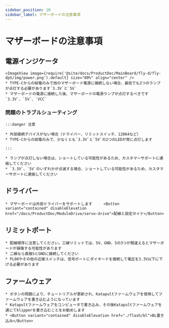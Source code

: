 ```yaml
---
sidebar_position: 10
sidebar_label: マザーボードの注意事項
---
```






# マザーボードの注意事項

## 電源インジケータ
    <ImageView image={require('@site/docs/ProductDoc/MainBoard/fly-d/fly-dp5/img/power.png').default} size="80%" align="center" />
    * TYPE-Cからの給電のみで他のマザーボード電源に接続しない場合、最低でも2つのランプが点灯する必要があります`3.3V`と`5V`
    * マザーボードの電源に接続した後、マザーボードの電源ランプが点灯するべきです`3.3V`、`5V`、`VCC`

### 問題のトラブルシューティング


    :::danger 注意

    * 外部接続デバイスがない場合（ドライバー、リミットスイッチ、12864など）
    * TYPE-Cからの給電のみで、少なくとも`3.3V`と`5V`の2つのLEDが常に点灯します

    :::

    * ランプが点灯しない場合は、ショートしている可能性があるため、カスタマーサポートに連絡してください
    * `3.3V`、`5V`のいずれかが点滅する場合、ショートしている可能性があるため、カスタマーサポートに連絡してください

## ドライバー

    * マザーボードは外部ドライバーをサポートします     <Button variant="contained" disableElevation href="/docs/ProductDoc/ModuleDrive/servo-drive">配線と設定ガイド</Button>

## リミットポート

    * 配線順序に注意してください。三線リミットでは、5V、GND、Sの3つが間違えるとマザーボードが損傷する可能性があります
    * 二線なら直接SとGNDに接続してください
    * PL08やその他の近接スイッチは、信号ポートにダイオードを接続して電圧を3.3V以下に下げる必要があります

## ファームウェア

    * ボタンの問題により、チュートリアルが更新され、Katapultファームウェアを使用してファームウェアを書き込むようになっています
    * Katapultファームウェアをコンピュータで書き込み、その後Katapultファームウェアを通じてklipperを書き込むことをお勧めします
    * <Button variant="contained" disableElevation href="./flash/bl">BL書き込み</Button>